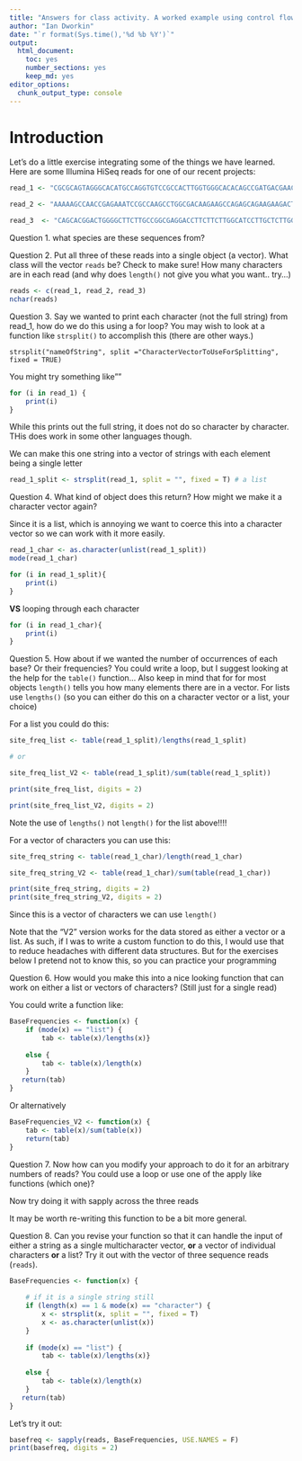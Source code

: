 ```yaml
---
title: "Answers for class activity. A worked example using control flow (for loops, if statements, etc)"
author: "Ian Dworkin"
date: "`r format(Sys.time(),'%d %b %Y')`"
output: 
  html_document: 
    toc: yes
    number_sections: yes
    keep_md: yes
editor_options: 
  chunk_output_type: console
---
```


# Introduction
Let's do a little exercise integrating some of the things we have learned. Here are some Illumina HiSeq reads for one of our recent projects:

```r
read_1 <- "CGCGCAGTAGGGCACATGCCAGGTGTCCGCCACTTGGTGGGCACACAGCCGATGACGAACGGGCTCCTTGACTATAATCTGACCCGTTTGCGTTTGGGTGACCAGGGAGAACTGGTGCTCCTGC"

read_2 <- "AAAAAGCCAACCGAGAAATCCGCCAAGCCTGGCGACAAGAAGCCAGAGCAGAAGAAGACTGCTGCGGCTCCCGCTGCCGGCAAGAAGGAGGCTGCTCCCTCGGCTGCCAAGCCAGCTGCCGCTG"

read_3  <- "CAGCACGGACTGGGGCTTCTTGCCGGCGAGGACCTTCTTCTTGGCATCCTTGCTCTTGGCCTTGGCGGCCGCGGTCGTCTTTACGGCCGCGGGCTTCTTGGCAGCAGCACCGGCGGTCGCTGGC"
```

Question 1. what species are these sequences from?

Question 2. Put all three of these reads into a single object (a vector).  What class will the vector `reads` be? Check to make sure! How many characters are in each read (and why does `length()` not give you what you want.. try...)

```r
reads <- c(read_1, read_2, read_3)
nchar(reads)
```

Question 3. Say we wanted to print each character (not the full string) from read_1, how do we do this using a for loop? You may wish to look at a function like `strsplit()` to accomplish this (there are other ways.)

`strsplit("nameOfString", split ="CharacterVectorToUseForSplitting", fixed = TRUE)`

You might try something like""
```r
for (i in read_1) {
	print(i)
}
```

While this prints out the full string, it does not do so character by character. THis does work in some other languages though.


We can make this one string into a vector of strings with each element being a single letter

```r
read_1_split <- strsplit(read_1, split = "", fixed = T) # a list
```

Question 4. What kind of object does this return? How might we make it a character vector again?

Since it is a list, which is annoying we want to coerce this into a character vector so we can work with it more easily.

```r
read_1_char <- as.character(unlist(read_1_split))
mode(read_1_char)
```


```r
for (i in read_1_split){
	print(i)
}
```

**VS** looping through each character

```r
for (i in read_1_char){
	print(i)
}
```

Question 5. How about if we wanted the number of occurrences of each base? Or their frequencies? You could write a loop, but I suggest looking at the help for the `table()` function... Also keep in mind that for for most objects `length()` tells you how many elements there are in a vector. For lists use `lengths()` (so you can either do this on a character vector or a list, your choice)

For a list you could do this:

```r
site_freq_list <- table(read_1_split)/lengths(read_1_split)

# or

site_freq_list_V2 <- table(read_1_split)/sum(table(read_1_split))

print(site_freq_list, digits = 2)

print(site_freq_list_V2, digits = 2)
```
Note the use of `lengths()` not `length()` for the list above!!!!

For a vector of characters you can use this:

```r
site_freq_string <- table(read_1_char)/length(read_1_char)

site_freq_string_V2 <- table(read_1_char)/sum(table(read_1_char))

print(site_freq_string, digits = 2)
print(site_freq_string_V2, digits = 2)
```

Since this is a vector of characters we can use `length()`

Note that the "V2" version works for the data stored as either a vector or a list. As such, if I was to write a custom function to do this, I would use that to reduce headaches with different data structures. But for the exercises below I pretend not to know this, so you can practice your programming




Question 6. How would you make this into a nice looking function that can work on either  a list or vectors of characters? (Still just for a single read)

You could write a function like:

```r
BaseFrequencies <- function(x) {
    if (mode(x) == "list") {
    	tab <- table(x)/lengths(x)}
    
    else {
    	tab <- table(x)/length(x)
    }	
   return(tab)
}
```

Or alternatively
```r
BaseFrequencies_V2 <- function(x) {
    tab <- table(x)/sum(table(x))
    return(tab)
}
```


Question 7. Now how can you modify your approach to do it for an arbitrary numbers of reads? You could use a loop or use one of the apply like functions (which one)?

Now try doing it with sapply across the three reads

It may be worth re-writing this function to be a bit more general.


Question 8. Can you revise your function so that it can handle the input of either a string as a single multicharacter vector, **or** a vector of individual characters **or** a list? Try it out with the vector of three sequence reads (`reads`). 

```r
BaseFrequencies <- function(x) {
    
    # if it is a single string still
    if (length(x) == 1 & mode(x) == "character") {
    	x <- strsplit(x, split = "", fixed = T) 
        x <- as.character(unlist(x))
    }     
    
    if (mode(x) == "list") {
    	tab <- table(x)/lengths(x)}
    
    else {
    	tab <- table(x)/length(x)
    }	
   return(tab)
}
```
Let's try it out:

```r
basefreq <- sapply(reads, BaseFrequencies, USE.NAMES = F)
print(basefreq, digits = 2)
```